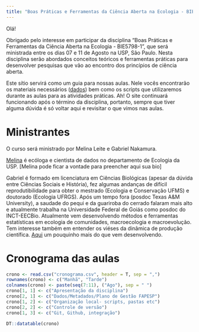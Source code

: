 ```yaml
---
title: "Boas Práticas e Ferramentas da Ciência Aberta na Ecologia - BIE5798-1"
---
```


Olá!

Obrigado pelo interesse em participar da disciplina "Boas Práticas e Ferramentas da Ciência Aberta na Ecologia - BIE5798-1", que será ministrada entre os dias 07 e 11 de Agosto na USP, São Paulo. Nesta disciplina serão abordados conceitos teóricos e ferramentas práticas para desenvolver pesquisas que vão ao encontro dos princípios de ciência aberta. 

Este sítio servirá como um guia para nossas aulas. Nele vocês encontrarão os materiais necessários ([dados](https://github.com/GabrielNakamura/USP_reproducibility_BIE5791)) bem como os scripts que utilizaremos durante as aulas para as atividades práticas. Ah! O site continuará funcionando após o término da disciplina, portanto, sempre que tiver alguma dúvida é só voltar aqui e revisitar o que vimos nas aulas.

# Ministrantes

O curso será ministrado por Melina Leite e Gabriel Nakamura.

[Melina](https://melinaleite.weebly.com/) é ecóloga e cientista de dados no departamento de Ecologia da USP. [Melina pode ficar a vontade para preencher aqui sua bio]

Gabriel é formado em licenciatura em Ciências Biológicas (apesar da dúvida entre Ciências Sociais e História), fez algumas andanças de difícil reprodutibilidade para obter o mestrado (Ecologia e Conservação UFMS) e doutorado (Ecologia UFRGS). Após um tempo fora (posdoc Texas A&M University), a saudade do pequi e da guariroba do cerrado falaram mais alto e atualmente trabalha na Universidade Federal de Goiás como posdoc do INCT-EECBio. Atualmente vem desenvolvendo  métodos e ferramentas estatísticas em ecologia de comunidades, macroecologia e macroevolução. Tem interesse também em entender os viéses da dinâmica de produção científica. [Aqui](http://lattes.cnpq.br/2456515948049565) um pouquinho mais do que vem desenvolvendo.


# Cronograma das aulas

```r
crono <- read.csv("cronograma.csv", header = T, sep = ",")
rownames(crono) <- c("Manhã", "Tarde")
colnames(crono) <- paste(seq(7:11), ("Ago"), sep = " ")
crono[1, 1] <- c("Apresentação da disciplina")
crono[2, 1] <- c("Dados/Metadados/Plano de Gestão FAPESP")
crono[1, 2] <- c("Organização local- scripts, pastas etc")
crono[2, 2] <- c("Controle de versão")
crono[1, 3] <- c("Git, Github, integração")

DT::datatable(crono)

```




